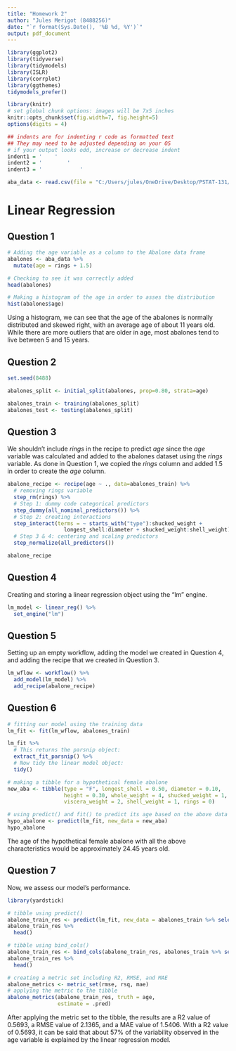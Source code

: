 ```yaml
---
title: "Homework 2"
author: "Jules Merigot (8488256)"
date: "`r format(Sys.Date(), '%B %d, %Y')`"
output: pdf_document
---
```


```r
library(ggplot2)
library(tidyverse)
library(tidymodels)
library(ISLR)
library(corrplot)
library(ggthemes)
tidymodels_prefer()

library(knitr)
# set global chunk options: images will be 7x5 inches
knitr::opts_chunk$set(fig.width=7, fig.height=5)
options(digits = 4)

## indents are for indenting r code as formatted text
## They may need to be adjusted depending on your OS
# if your output looks odd, increase or decrease indent
indent1 = '    '
indent2 = '        '
indent3 = '            '

aba_data <- read.csv(file = "C:/Users/jules/OneDrive/Desktop/PSTAT-131/data/abalone.csv")
```

```{=tex}
\begin{center}
PSTAT 131/231 Statistical Machine Learning - Fall 2022
\end{center}
```

# Linear Regression

## Question 1

```r
# Adding the age variable as a column to the Abalone data frame
abalones <- aba_data %>%
  mutate(age = rings + 1.5)

# Checking to see it was correctly added
head(abalones)

# Making a histogram of the age in order to asses the distribution
hist(abalones$age)
```

Using a histogram, we can see that the age of the abalones is normally distributed and skewed right, with an average age of about 11 years old. While there are more outliers that are older in age, most abalones tend to live between 5 and 15 years.

## Question 2

```r
set.seed(8488)

abalones_split <- initial_split(abalones, prop=0.80, strata=age)

abalones_train <- training(abalones_split)
abalones_test <- testing(abalones_split)
```

## Question 3

We shouldn't include *rings* in the recipe to predict *age* since the *age* variable was calculated and added to the abalones dataset using the *rings* variable. As done in Question 1, we copied the *rings* column and added 1.5 in order to create the *age* column.

```r
abalone_recipe <- recipe(age ~ ., data=abalones_train) %>%
  # removing rings variable
  step_rm(rings) %>%
  # Step 1: dummy code categorical predictors
  step_dummy(all_nominal_predictors()) %>% 
  # Step 2: creating interactions
  step_interact(terms = ~ starts_with("type"):shucked_weight + 
                  longest_shell:diameter + shucked_weight:shell_weight) %>%
  # Step 3 & 4: centering and scaling predictors
  step_normalize(all_predictors())

abalone_recipe
```

## Question 4

Creating and storing a linear regression object using the "lm" engine.

```r
lm_model <- linear_reg() %>% 
  set_engine("lm")
```

## Question 5

Setting up an empty workflow, adding the model we created in Question 4, and adding the recipe that we created in Question 3.

```r
lm_wflow <- workflow() %>% 
  add_model(lm_model) %>% 
  add_recipe(abalone_recipe)
```

## Question 6

```r
# fitting our model using the training data
lm_fit <- fit(lm_wflow, abalones_train)

lm_fit %>% 
  # This returns the parsnip object:
  extract_fit_parsnip() %>%  
  # Now tidy the linear model object:
  tidy()

# making a tibble for a hypothetical female abalone
new_aba <- tibble(type = "F", longest_shell = 0.50, diameter = 0.10, 
                  height = 0.30, whole_weight = 4, shucked_weight = 1, 
                  viscera_weight = 2, shell_weight = 1, rings = 0)

# using predict() and fit() to predict its age based on the above data
hypo_abalone <- predict(lm_fit, new_data = new_aba)
hypo_abalone
```
The age of the hypothetical female abalone with all the above characteristics
would be approximately 24.45 years old.

## Question 7

Now, we assess our model's performance.

```r
library(yardstick)

# tibble using predict()
abalone_train_res <- predict(lm_fit, new_data = abalones_train %>% select(-age))
abalone_train_res %>% 
  head()

# tibble using bind_cols()
abalone_train_res <- bind_cols(abalone_train_res, abalones_train %>% select(age))
abalone_train_res %>% 
  head()

# creating a metric set including R2, RMSE, and MAE
abalone_metrics <- metric_set(rmse, rsq, mae)
# applying the metric to the tibble
abalone_metrics(abalone_train_res, truth = age, 
                estimate = .pred)
```

After applying the metric set to the tibble, the results are a R2 value of 0.5693, a RMSE value of 2.1365, and a MAE value of 1.5406. With a R2 value of 0.5693, it can be said that about 57% of the variability observed in the age variable is explained by the linear regression model.
